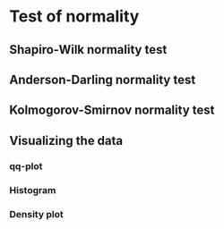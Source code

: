 # Test of normality



## Shapiro-Wilk normality test




## Anderson-Darling normality test



## Kolmogorov-Smirnov normality test



## Visualizing the data

### qq-plot


### Histogram


### Density plot




